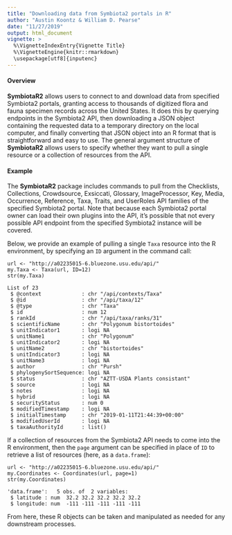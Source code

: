 ```yaml
---
title: "Downloading data from Symbiota2 portals in R"
author: "Austin Koontz & William D. Pearse"
date: "11/27/2019"
output: html_document
vignette: >
  %\VignetteIndexEntry{Vignette Title}
  %\VignetteEngine{knitr::rmarkdown}
  \usepackage[utf8]{inputenc}
---
```


#### Overview
**SymbiotaR2** allows users to connect to and download data from
specified Symbiota2 portals, granting access to thousands of digitized 
flora and fauna specimen records across the United States. It does this by
querying endpoints in the Symbiota2 API, then downloading a JSON object
containing the requested data to a temporary directory on the local computer,
and finally converting that JSON object into an R format that is 
straightforward and easy to use. The general argument structure of **SymbiotaR2** 
allows users to specify whether they want to pull a single resource or a 
collection of resources from the API.

#### Example
The **SymbiotaR2** package includes commands to pull from the Checklists, 
Collections, Crowdsource, Exsiccati, Glossary, ImageProcessor, Key, Media, 
Occurrence, Reference, Taxa, Traits, and UserRoles API families of the specified 
Symbiota2 portal. Note that because each Symbiota2 portal owner can load their 
own plugins into the API, it's possible that not every possible API endpoint 
from the specified Symbiota2 instance will be covered. 

Below, we provide an example of pulling a single `Taxa` resource into the R
environment, by specifying an `ID` argument in the command call:

```
url <- "http://a02235015-6.bluezone.usu.edu/api/"
my.Taxa <- Taxa(url, ID=12)
str(my.Taxa)
```
```
List of 23
 $ @context             : chr "/api/contexts/Taxa"
 $ @id                  : chr "/api/taxa/12"
 $ @type                : chr "Taxa"
 $ id                   : num 12
 $ rankId               : chr "/api/taxa/ranks/31"
 $ scientificName       : chr "Polygonum bistortoides"
 $ unitIndicator1       : logi NA
 $ unitName1            : chr "Polygonum"
 $ unitIndicator2       : logi NA
 $ unitName2            : chr "bistortoides"
 $ unitIndicator3       : logi NA
 $ unitName3            : logi NA
 $ author               : chr "Pursh"
 $ phylogenySortSequence: logi NA
 $ status               : chr "AZTT-USDA Plants consistant"
 $ source               : logi NA
 $ notes                : logi NA
 $ hybrid               : logi NA
 $ securityStatus       : num 0
 $ modifiedTimestamp    : logi NA
 $ initialTimestamp     : chr "2019-01-11T21:44:39+00:00"
 $ modifiedUserId       : logi NA
 $ taxaAuthorityId      : list()
```

If a collection of resources from the Symbiota2 API needs to come into 
the R environment, then the `page` argument can be specified in place of
`ID` to retrieve a list of resources (here, as a `data.frame`):

```
url <- "http://a02235015-6.bluezone.usu.edu/api/"
my.Coordinates <- Coordinates(url, page=1)
str(my.Coordinates)
```
```
'data.frame':	5 obs. of  2 variables:
 $ latitude : num  32.2 32.2 32.2 32.2 32.2
 $ longitude: num  -111 -111 -111 -111 -111
 ```
From here, these R objects can be taken and manipulated as needed for any
downstream processes.